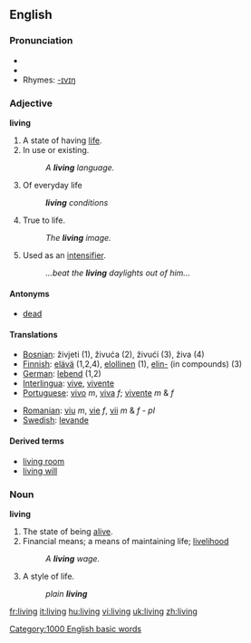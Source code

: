 ==English==

{{rank|4|late|bed|530|living|view|although|knowledge}}

===Pronunciation===
* {{audio|en-us-living.ogg|Audio (US)}}
* {{IPA|/lɪvɪŋ/}}
* Rhymes: [[Rhymes:English:-ɪvɪŋ|-ɪvɪŋ]]

=== Adjective ===
'''living'''
# A state of having [[life]].
# In use or existing.
#: ''A '''living''' language.''
# Of everyday life
#:'' '''living''' conditions''
# True to life.
#: ''The '''living''' image.''
# Used as an [[intensifier]].
#: ''...beat the '''living''' daylights out of him...''

==== Antonyms ====
*[[dead]]

==== Translations ====
{{top}}
*[[Bosnian]]: živjeti (1), živuća (2), živući (3), živa (4)
*[[Finnish]]: [[elävä]] (1,2,4), [[elollinen]] (1), [[elin-]] (in compounds) (3)
*[[German]]: [[lebend]] (1,2)
*[[Interlingua]]: [[vive]], [[vivente]]
*[[Portuguese]]: [[vivo]] ''m'', [[viva]] ''f''; [[vivente]] ''m'' & ''f''
{{mid}}
*[[Romanian]]: [[viu]] ''m'', [[vie]] ''f'', [[vii]] ''m'' & ''f'' - ''pl''
*[[Swedish]]: [[levande]]
{{bottom}}

====Derived terms====
*[[living room]]
*[[living will]]

=== Noun ===
'''living'''

# The state of being [[alive]].
# Financial means; a means of maintaining life; [[livelihood]]
#: ''A '''living''' wage.''
# A style of life.
#: ''plain '''living''' ''

[[Category:1000 English basic words]]

[[fr:living]]
[[it:living]]
[[hu:living]]
[[vi:living]]
[[uk:living]]
[[zh:living]]